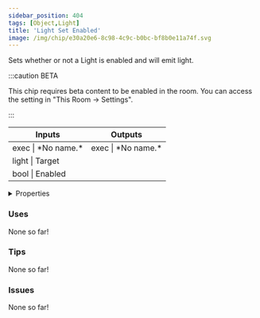 ```yaml
---
sidebar_position: 404
tags: [Object,Light]
title: 'Light Set Enabled'
image: /img/chip/e30a20e6-8c98-4c9c-b0bc-bf8b0e11a74f.svg
---
```


Sets whether or not a Light is enabled and will emit light.

:::caution BETA

This chip requires beta content to be enabled in the room. You can access the setting in "This Room -> Settings".

:::

<IChip uuid="e30a20e6-8c98-4c9c-b0bc-bf8b0e11a74f"/>

<table><thead><tr><th>Inputs</th><th>Outputs</th></tr></thead><tbody><tr><td>exec | *No name.*</td><td>exec | *No name.*</td></tr><tr><td>light | Target</td><td /></tr><tr><td>bool | Enabled</td><td /></tr></tbody></table>

<details>
  <summary>Properties</summary>
  <div>
    <div>
    <table>
      <tbody>
        <tr>
          <td>Is beta required?</td>
          <td>Yes</td>
        </tr>
        <tr>
          <td>Is chip a trolling risk?</td>
          <td>No</td>
        </tr>
        <tr>
          <td>Is chip a role assignment risk?</td>
          <td>No</td>
        </tr>
        <tr>
          <td>Chip UUID</td>
          <td>e30a20e6-8c98-4c9c-b0bc-bf8b0e11a74f</td>
        </tr>
        <tr>
          <td>Room availability</td>
          <td>Available everywhere</td>
        </tr>
      </tbody>
    </table>
    </div>
  </div>
</details>

### Uses

None so far!

### Tips

None so far!

### Issues

None so far!